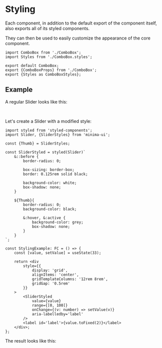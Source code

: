 

<Meta title="Styling"/>

# Styling

Each component, in addition to the default export of the component itself, also exports all of its styled components.

They can then be used to easily customize the appearance of the core component.

```tsx
import ComboBox from './ComboBox';
import Styles from './ComboBox.styles';

export default ComboBox;
export {ComboBoxProps} from './ComboBox';
export {Styles as ComboBoxStyles};
```

## Example

A regular Slider looks like this:

<StylingExample/>

<br/>

Let's create a Slider with a modified style:

```tsx
import styled from 'styled-components';
import Slider, {SliderStyles} from 'minima-ui';

const {Thumb} = SliderStyles;

const SliderStyled = styled(Slider)`
	&::before {
		border-radius: 0;

		box-sizing: border-box;
		border: 0.125rem solid black;

		background-color: white;
		box-shadow: none;
	}

	${Thumb}{
		border-radius: 0;
		background-color: black;

		&:hover, &:active {
			background-color: grey;
			box-shadow: none;
		}
	}
`;

const StylingExample: FC = () => {
	const [value, setValue] = useState(33);

	return <div
		style={{
			display: 'grid',
			alignItems: 'center',
			gridTemplateColumns: '12rem 8rem',
			gridGap: '0.5rem'
		}}
	>
		<SliderStyled
			value={value}
			range={[0, 100]}
			onChange={(v: number) => setValue(v)}
			aria-labelledby='label'
		/>
		<label id='label'>{value.toFixed(2)}</label>
	</div>;
};
```

The result looks like this:
<StylingExample styled={true}/>